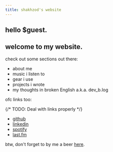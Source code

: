 ```yaml
---
title: shakhzod's website
---
```

## hello $guest.
## welcome to my website.
check out some sections out there:
- <Link href="/about">about me</Link>
- <Link href="/music">music i listen to</Link>
- <Link href="/gear">gear i use</Link>
- <Link href="/projects">projects i wrote</Link>
- <Link href="/blog">my thoughts in broken English a.k.a. dev_b.log</Link>

ofc links too:

{/* TODO: Deal with links properly */}
- <a href="https://github.com/shakhzodkudratov" target="_blank">github</a>
- <a href="https://linkedin.com/in/shakhzodkudratov" target="_blank">linkedin</a>
- <a href="https://open.spotify.com/user/shahzodkk?si=9f2e1a897d5c4b5f" target="_blank">spotify</a>
- <a href="https://www.last.fm/user/shakhzodk" target="_blank">last.fm</a>

btw, don't forget to by me a beer <a href="https://buymeacoffee.com/shakhzod.me" target="_blank">here</a>.
